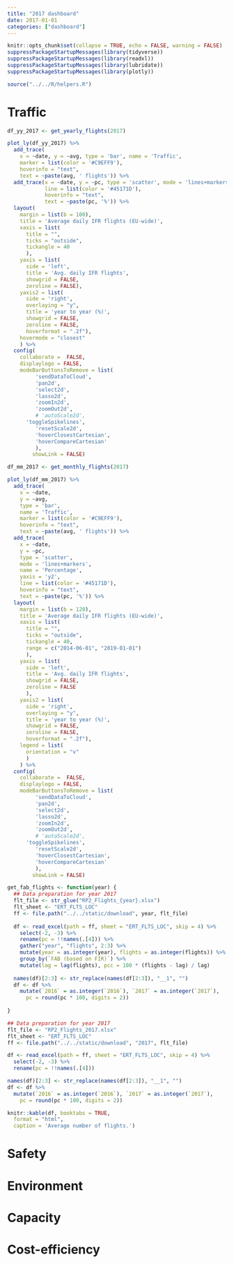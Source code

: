 ```yaml
---
title: "2017 dashboard"
date: 2017-01-01
categories: ["dashboard"]
---
```


```r
knitr::opts_chunk$set(collapse = TRUE, echo = FALSE, warning = FALSE)
suppressPackageStartupMessages(library(tidyverse))
suppressPackageStartupMessages(library(readxl))
suppressPackageStartupMessages(library(lubridate))
suppressPackageStartupMessages(library(plotly))

source("../../R/helpers.R")

```

# Traffic


```r

df_yy_2017 <- get_yearly_flights(2017)

plot_ly(df_yy_2017) %>%
  add_trace(
    x = ~date, y = ~avg, type = 'bar', name = 'Traffic',
    marker = list(color = '#C9EFF9'),
    hoverinfo = "text",
    text = ~paste(avg, ' flights')) %>%
  add_trace(x = ~date, y = ~pc, type = 'scatter', mode = 'lines+markers', name = 'Percentage', yaxis = 'y2',
            line = list(color = '#45171D'),
            hoverinfo = "text",
            text = ~paste(pc, '%')) %>%
  layout(
    margin = list(b = 100),
    title = 'Average daily IFR flights (EU-wide)',
    xaxis = list(
      title = "",
      ticks = "outside",
      tickangle = 40
      ),
    yaxis = list(
      side = 'left',
      title = 'Avg. daily IFR flights',
      showgrid = FALSE,
      zeroline = FALSE),
    yaxis2 = list(
      side = 'right',
      overlaying = "y",
      title = 'year to year (%)',
      showgrid = FALSE,
      zeroline = FALSE,
      hoverformat = ".2f"),
    hovermode = "closest"
    ) %>%
  config(
    collaborate =  FALSE,
    displaylogo = FALSE,
    modeBarButtonsToRemove = list(
         'sendDataToCloud',
         'pan2d',
         'select2d',
         'lasso2d',
         'zoomIn2d',
         'zoomOut2d',
         # 'autoScale2d',
      'toggleSpikelines',
         'resetScale2d',
         'hoverClosestCartesian',
         'hoverCompareCartesian'
         ),
        showLink = FALSE)

```

```r

df_mm_2017 <- get_monthly_flights(2017)

plot_ly(df_mm_2017) %>%
  add_trace(
    x = ~date,
    y = ~avg,
    type = 'bar',
    name = 'Traffic',
    marker = list(color = '#C9EFF9'),
    hoverinfo = "text",
    text = ~paste(avg, ' flights')) %>%
  add_trace(
    x = ~date,
    y = ~pc,
    type = 'scatter',
    mode = 'lines+markers',
    name = 'Percentage',
    yaxis = 'y2',
    line = list(color = '#45171D'),
    hoverinfo = "text",
    text = ~paste(pc, '%')) %>%
  layout(
    margin = list(b = 120),
    title = 'Average daily IFR flights (EU-wide)',
    xaxis = list(
      title = "",
      ticks = "outside",
      tickangle = 40,
      range = c("2014-06-01", "2019-01-01")
      ),
    yaxis = list(
      side = 'left',
      title = 'Avg. daily IFR flights',
      showgrid = FALSE,
      zeroline = FALSE
      ),
    yaxis2 = list(
      side = 'right',
      overlaying = "y",
      title = 'year to year (%)',
      showgrid = FALSE,
      zeroline = FALSE,
      hoverformat = ".2f"),
    legend = list(
      orientation = "v"
      )
    ) %>% 
  config(
    collaborate =  FALSE,
    displaylogo = FALSE,
    modeBarButtonsToRemove = list(
         'sendDataToCloud',
         'pan2d',
         'select2d',
         'lasso2d',
         'zoomIn2d',
         'zoomOut2d',
         # 'autoScale2d',
      'toggleSpikelines',
         'resetScale2d',
         'hoverClosestCartesian',
         'hoverCompareCartesian'
         ),
        showLink = FALSE)

```

```r
get_fab_flights <- function(year) {
  ## Data preparation for year 2017
  flt_file <- str_glue("RP2_Flights_{year}.xlsx")
  flt_sheet <- "ERT_FLTS_LOC"
  ff <- file.path("../../static/download", year, flt_file)
  
  df <- read_excel(path = ff, sheet = "ERT_FLTS_LOC", skip = 4) %>%
    select(-2, -3) %>% 
    rename(pc = !!names(.[4])) %>%
    gather("year", "flights", 2:3) %>%
    mutate(year = as.integer(year), flights = as.integer(flights)) %>% 
    group_by(`FAB (based on FIR)`) %>%
    mutate(lag = lag(flights), pcc = 100 * (flights - lag) / lag) 
  
  names(df)[2:3] <- str_replace(names(df[2:3]), "__1", "")
  df <- df %>%
    mutate(`2016` = as.integer(`2016`), `2017` = as.integer(`2017`),
      pc = round(pc * 100, digits = 2))
  
}

## Data preparation for year 2017
flt_file <- "RP2_Flights_2017.xlsx"
flt_sheet <- "ERT_FLTS_LOC"
ff <- file.path("../../static/download", "2017", flt_file)

df <- read_excel(path = ff, sheet = "ERT_FLTS_LOC", skip = 4) %>%
  select(-2, -3) %>% 
  rename(pc = !!names(.[4]))

names(df)[2:3] <- str_replace(names(df[2:3]), "__1", "")
df <- df %>%
  mutate(`2016` = as.integer(`2016`), `2017` = as.integer(`2017`),
    pc = round(pc * 100, digits = 2))

knitr::kable(df, booktabs = TRUE,
  format = "html",
  caption = 'Average number of flights.')
```



# Safety


# Environment


# Capacity


# Cost-efficiency

